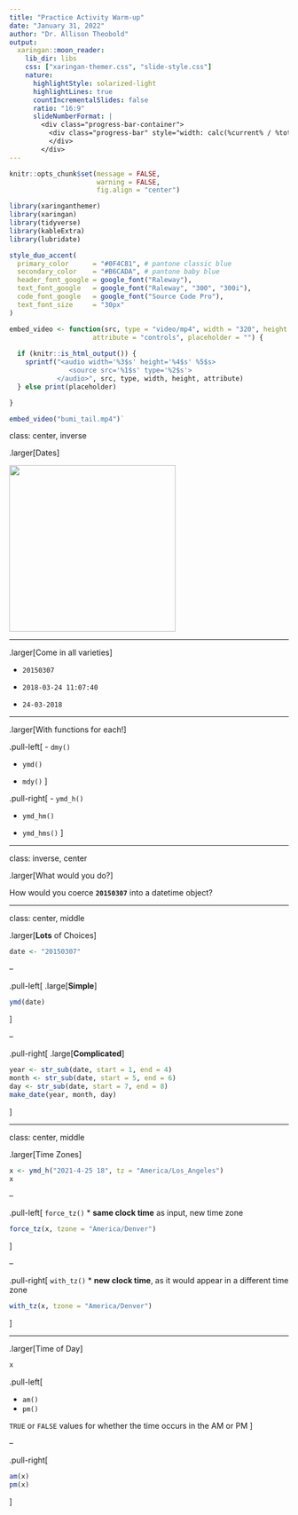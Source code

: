 ```yaml
---
title: "Practice Activity Warm-up"
date: "January 31, 2022"
author: "Dr. Allison Theobold"
output:
  xaringan::moon_reader:
    lib_dir: libs
    css: ["xaringan-themer.css", "slide-style.css"]
    nature:
      highlightStyle: solarized-light
      highlightLines: true
      countIncrementalSlides: false
      ratio: "16:9"
      slideNumberFormat: |
        <div class="progress-bar-container">
          <div class="progress-bar" style="width: calc(%current% / %total% * 100%);">
          </div>
        </div>
---
```



```r
knitr::opts_chunk$set(message = FALSE, 
                      warning = FALSE, 
                      fig.align = "center")

library(xaringanthemer)
library(xaringan)
library(tidyverse)
library(kableExtra)
library(lubridate)

style_duo_accent(
  primary_color      = "#0F4C81", # pantone classic blue
  secondary_color    = "#B6CADA", # pantone baby blue
  header_font_google = google_font("Raleway"),
  text_font_google   = google_font("Raleway", "300", "300i"),
  code_font_google   = google_font("Source Code Pro"),
  text_font_size     = "30px"
)
```

```r
embed_video <- function(src, type = "video/mp4", width = "320", height = "240", 
                     attribute = "controls", placeholder = "") {
                        
  if (knitr::is_html_output()) {
    sprintf("<audio width='%3$s' height='%4$s' %5$s>
               <source src='%1$s' type='%2$s'>
            </audio>", src, type, width, height, attribute)
  } else print(placeholder)

}

embed_video("bumi_tail.mp4")`

```

class: center, inverse

.larger[Dates] 

<img src="https://pbs.twimg.com/media/CQ6A-NdWwAAncW-.png" width=300>

---

.larger[Come in all varieties]

- `20150307`

- `2018-03-24 11:07:40`

- `24-03-2018`

---

.larger[With functions for each!]

.pull-left[
- `dmy()`

- `ymd()`

- `mdy()`
] 

.pull-right[
- `ymd_h()`

- `ymd_hm()`

- `ymd_hms()` 
]

---

class: inverse, center

.larger[What would you do?]

How would you coerce **`20150307`** into a datetime object? 

---

class: center, middle

.larger[**Lots** of Choices]

```r
date <- "20150307"
```

--

.pull-left[
.large[**Simple**]
```r
ymd(date) 
```
]

--

.pull-right[
.large[**Complicated**]

```r
year <- str_sub(date, start = 1, end = 4)
month <- str_sub(date, start = 5, end = 6)
day <- str_sub(date, start = 7, end = 8)
make_date(year, month, day)
```
]

---

class: center, middle

.larger[Time Zones]

```r
x <- ymd_h("2021-4-25 18", tz = "America/Los_Angeles")
x
```

--

.pull-left[
`force_tz()` 
  * **same clock time** as input, new time zone

```r
force_tz(x, tzone = "America/Denver")
```
]

--

.pull-right[
`with_tz()`
  * **new clock time**, as it would appear in a different time zone

```r
with_tz(x, tzone = "America/Denver")
```

]

---

.larger[Time of Day]

```r
x
```


.pull-left[

- `am()`
- `pm()`

`TRUE` or `FALSE` values for whether the time occurs in the AM or PM
] 

--

.pull-right[
```r
am(x)
pm(x)
```
]

